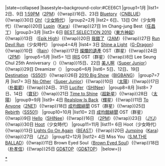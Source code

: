 {{Navbox
|name=Gaon專輯週榜冠軍 (2010年)
|title=[[Gaon Chart|Gaon]][[音樂專輯|專輯]][[2010年Gaon專輯冠軍作品列表|週榜冠軍作品及獲得者]]{{#if:{{{1|}}}|（{{{1|}}}）|}}
|state=<includeonly>collapsed</includeonly>
|basestyle=background-color:#CEE6C1
|group1=1月
|list1= {{Nowrap begin}}2日、9日 [[1:59 (2PM專輯)|1:59PM]]（[[2PM]]）{{!wrap}}16日、23日 [[Bluetory]]（[[CNBLUE]]）{{!wrap}}30日 [[Oh! (專輯)|Oh!]]（[[少女時代]]）{{Nowrap end}}
|group2=2月
|list2= {{Nowrap begin}}6日、13日 Oh!（少女時代）{{!wrap}}20日 [[Lupin]]（[[Kara]]）{{!wrap}}27日 Im Chang-jung Best（[[任昌丁]]）{{Nowrap end}}
|group3=3月
|list3= {{Nowrap begin}}6日 [[BEST SELECTION 2010]]（[[東方神起]]）{{!wrap}}13日 {{link-ko|Epilogue (Epik High迷你專輯)|Epilogue (에픽하이의 음반)|Epilogue}}（[[Epik High]]）{{!wrap}}20日 [[我錯了 (2AM迷你專輯)|我錯了]]（[[2AM]]）{{!wrap}}27日 [[Oh! (專輯)|Run Devil Run]]（少女時代）{{Nowrap end}}
|group4=4月
|list4= {{Nowrap begin}}3日 [[Shine_a_Light_(G-Dragon演唱會)|Shine a Light]]（[[G-Dragon]]）{{!wrap}}10日 {{link-en|Back to the Basic (Rain迷你專輯)|Back to the Basic|Back to the Basic}}（[[Rain]]）{{!wrap}}17日 [[燦爛的遺產]] OST（群星）{{!wrap}}24日 {{link-en|Don't Stop Can't Stop (2PM單曲)|Don't Stop Can't Stop|Don't Stop Can't Stop}}（[[2PM]]）{{Nowrap end}}
|group5=5月
|list5= {{Nowrap begin}}1日 [[特務情人IRIS|IRIS]] OST（群星）{{!wrap}}8日 Lee Seung Chul 25th Anniversary（{{link-en|李承哲|Lee Seung-chul}}）{{!wrap}}15日、22日 [[美人啊]]（[[Super Junior]]）{{!wrap}}29日 Dreamizer（{{link-en|李承桓 (1965年)|Lee Seung-hwan|李承桓}}）{{Nowrap end}}
|group6=6月
|list6= {{Nowrap begin}}5日、12日、19日 [[Destination (SS501迷你專輯)|Destination]]（[[SS501]]）{{!wrap}}26日 [[2010 Big Show]]（[[BIGBANG]]）{{Nowrap end}}
|group7=7月
|list7= {{Nowrap begin}}3日 [[美人啊|No Other]]（[[Super Junior]]）{{!wrap}}10日 {{link-en|SOLAR (太陽專輯)|Solar (Taeyang album)|SOLAR}}（[[太陽 (歌手)|太陽]]）{{!wrap}}17日 {{link-en|Count On Me (朴載範迷你專輯)|Count On Me (EP)|Count On Me}}（[[朴載範]]）{{!wrap}}24日、31日 [[Lucifer (Shinee)|Lucifer]]（[[SHINee]]）{{Nowrap end}}
|group8=8月
|list8= {{Nowrap begin}}7日、14日 {{link-en|Hurricane Venus|Hurricane Venus}}（[[寶兒]]）{{!wrap}}21日 [[Time to Shine (超新星迷你專輯)|Time to Shine]]（[[超新星 (韓國組合)|超新星]]）{{!wrap}}28日 {{link-en|SOLAR (太陽專輯)|Solar (Taeyang album)|SOLAR}}（[[太陽 (歌手)|太陽]]）{{Nowrap end}}
|group9=9月
|list9= {{Nowrap begin}}4日 [[Realslow Is Back(輝星單曲)|Realslow Is Back]]（[[輝星]]）{{!wrap}}11日 [[To Anyone]]（[[2NE1]]）{{!wrap}}18日 [[成均館緋聞]] OST（群星）{{!wrap}}25日 [[Rebirth (SS501迷你專輯)|Rebirth]]（[[SS501]]）{{Nowrap end}}
|group10=10月
|list10= {{Nowrap begin}}2日 [[成均館緋聞]] OST（群星）{{!wrap}}9日 [[Lucifer (Shinee)|Hello]]（[[SHINee]]）{{!wrap}}16日 {{link-en|Still 02:00PM (2PM迷你專輯)|Still 02:00PM|Still 02:00PM}}（[[2PM]]）{{!wrap}}23日 {{link-en|The Beginning (JYJ專輯)|The Beginning (JYJ album)|The Beginning}}（[[JYJ]]）{{!wrap}}30日 [[Hoot]]（少女時代）{{Nowrap end}}
|group11=11月
|list11= {{Nowrap begin}}6日 Hoot（少女時代）{{!wrap}}13日 [[Lights Go On Again]]（[[BEAST]]）{{!wrap}}20日 [[Jumping]]（[[Kara]]）{{!wrap}}27日 {{link-en|The Beginning (JYJ專輯)|The Beginning (JYJ album)|The Beginning（New Limited Edition）}}（[[JYJ]]）{{Nowrap end}}
|group12=12月
|list12= {{Nowrap begin}}4日 Miss You（[[S.M.THE BALLAD]]）{{!wrap}}11日 Brown Eyed Soul（[[Brown Eyed Soul (組合)|Brown Eyed Soul]]）{{!wrap}}18日 {{link-ko|Gift - Part 2|Gift - Part 2}}（[[朴孝信]]）{{!wrap}}25日 [[GD&TOP (專輯)|GD&TOP]]（[[GD&TOP]]）{{Nowrap end}}
|below={{Gaon專輯週榜冠軍/年份別模板}}}}
<noinclude>
[[Category:2010年Gaon專輯週榜冠軍作品|*]]
</noinclude>